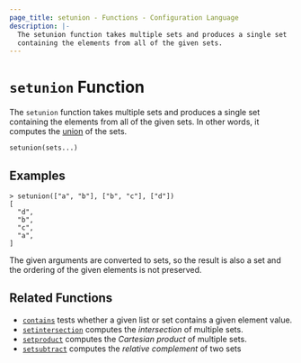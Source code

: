 ```yaml
---
page_title: setunion - Functions - Configuration Language
description: |-
  The setunion function takes multiple sets and produces a single set
  containing the elements from all of the given sets.
---
```


# `setunion` Function

The `setunion` function takes multiple sets and produces a single set
containing the elements from all of the given sets. In other words, it
computes the [union](https://en.wikipedia.org/wiki/Union_\(set_theory\)) of
the sets.

```hcl
setunion(sets...)
```

## Examples

```
> setunion(["a", "b"], ["b", "c"], ["d"])
[
  "d",
  "b",
  "c",
  "a",
]
```

The given arguments are converted to sets, so the result is also a set and
the ordering of the given elements is not preserved.

## Related Functions

* [`contains`](/language/functions/contains) tests whether a given list or set contains
  a given element value.
* [`setintersection`](/language/functions/setintersection) computes the _intersection_ of
  multiple sets.
* [`setproduct`](/language/functions/setproduct) computes the _Cartesian product_ of multiple
  sets.
* [`setsubtract`](/language/functions/setsubtract) computes the _relative complement_ of two sets
